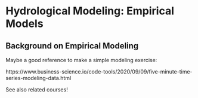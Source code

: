 # Hydrological Modeling: Empirical Models {#HydroModelsEmpiricalModels}

## Background on Empirical Modeling

Maybe a good reference to make a simple modeling exercise:

https://www.business-science.io/code-tools/2020/09/09/five-minute-time-series-modeling-data.html

See also related courses!